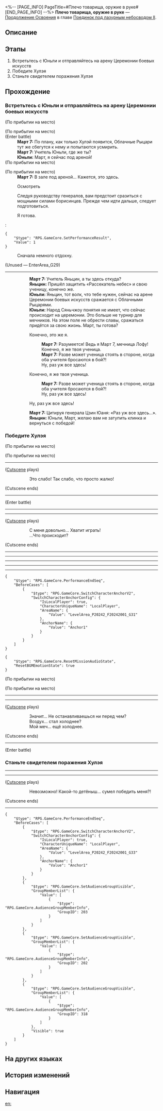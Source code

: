 <%-- [PAGE_INFO]
PageTitle=#Плечо товарища, оружие в руке#
[END_PAGE_INFO] --%>
{{Дополнить|Диалоги.}}
{{Миссия Инфобокс
|id              = 2022304
|Название        = 
|Изображение     = Миссия Плечо товарища, оружие в руке.png
|Тип             = Продолжение Освоения
|Событие         = 
|Глава           = Поединок под лазурным небосводом II
|Условия         = Завершена [[Продолжение Освоения]] «[[Кто, если не я, волны развернёт?]]»
|Персонажи       = Март 7; Первопроходец; Юньли; Яньцин
|СтартЛокация    = [[Лофу Сяньчжоу]] — [[«Рассекатель небес»]]
|Мир             = Лофу Сяньчжоу
|Предыдущая      = Кто, если не я, волны развернёт?
|Следующая       = Клинок блестит, лисица ум теряет
|Награды         = Опыт Освоения*400; Звёздный нефрит*50; Путеводитель путешественника*6; Утраченный кристалл*6; Fatal Clash of Swordgraves*1 { text = Fatal Clash of Swordgraves }; Кредиты*70 000
}}
'''Плечо товарища, оружие в руке''' — [[Продолжение Освоения]] в главе [[Поединок под лазурным небосводом II]].

==Описание==
{{Описание|На арене под рёв волков Хулэй размахивает клинком, грозясь превратить это место в кровавую церемонию. Среди обломков мечей три юных мастера фехтования полны решимости противостоять свирепым зверям и не позволить им добиться победы.}}

==Этапы==
# Встретьтесь с Юньли и отправляйтесь на арену Церемонии боевых искусств
# Победите Хулэя
# Станьте свидетелем поражения Хулэя

==Прохождение==
{{Дополнить}}
===Встретьтесь с Юньли и отправляйтесь на арену Церемонии боевых искусств===
{{Описание миссии|тип=Продолжение Освоения|локация=«Рассекатель небес»|Тем временем Март 7 тоже заметила, что на борту «Рассекателя небес» происходит что-то необычное. Пришло время наконец испытать её умения обращаться с мечом.}}
{{Диалог Начало}}
:{{tx}}
;(По прибытии на место)

;(По прибытии на место)
:{{tx}}
;(Enter battle)
:{{Список врагов|mode=sent|Волк-поглотитель луны*2; Волк-чернокоготь*2}}
:'''Март 7:''' По плану, как только Хулэй появится, Облачные Рыцари тут же сбегутся к нему и попытаются усмирить.
:'''Март 7:''' Учитель Юньли, где же ты?
:'''Юньли:''' Март, я сейчас под ареной!
;(По прибытии на место)

;(По прибытии на место)
:'''Март 7:''' В зале под ареной... Кажется, это здесь.

:{{Диалог|Изучение}} Осмотреть
:Следуя руководству генералов, вам предстоит сразиться с мощными силами борисинцев. Прежде чем идти дальше, следует подготовиться.
:{{Диалог|Стрелка}} Я готова.
:<pre>{
	"$type": "RPG.GameCore.SetPerformanceResult",
	"Value": 1
}</pre>
:{{Диалог|Выход}} Сначала немного отдохну.

;(Unused &mdash; EnterArea_G29)
----
::'''Март 7:''' Учитель Яньцин, а ты здесь откуда?
::'''Яньцин:''' Пришёл защитить «Рассекатель небес» и свою ученицу, конечно же.
::'''Юньли:''' Яньцин, тот волк, что тебе нужен, сейчас на арене Церемонии боевых искусств сражается с Облачными Рыцарями.
::'''Юньли:''' Народ Сяньчжоу понятия не имеет, что сейчас происходит на церемонии. Это больше не турнир для мечников. На этом поле не обрести славы, сражаться придётся за свою жизнь. Март, ты готова?
::{{Диалог|Стрелка}} Конечно, это же я.
:::'''Март 7:''' Разумеется! Ведь я Март 7, мечница Лофу!
:::Конечно, я же твоя ученица.
:::'''Март 7:''' Разве может ученица стоять в стороне, когда оба учителя бросаются в бой?!
:::Ну, раз уж все здесь!
::{{Диалог|Стрелка}} Конечно, я же твоя ученица.
:::'''Март 7:''' Разве может ученица стоять в стороне, когда оба учителя бросаются в бой?!
:::Ну, раз уж все здесь!
::{{Диалог|Стрелка}} Ну, раз уж все здесь!
::'''Март 7:''' Цитируя генерала Цзин Юаня: «Раз уж все здесь...».
::'''Яньцин:''' Юньли, Март, желаю вам не затупить клинка и вернуться с победой!
::{{tx}}
{{Диалог Конец}}

===Победите Хулэя===
{{Описание миссии|тип=Продолжение Освоения|локация=«Рассекатель небес»|Волки затаились, охотники натянули тетиву. Высоко в небе, на борту «Рассекателя небес», скоро начнётся жестокая схватка Церемонии боевых искусств...}}
{{Диалог Начало}}
;(По прибытии на место)

;(По прибытии на место)
----
;([[#Gallery|Cutscene]] plays)
::Это слабо! Так слабо, что просто жалко!
;(Cutscene ends)
----
;(Enter battle)
::{{tx|Enemy list missing}}
----
----
;([[#Gallery|Cutscene]] plays)
::С меня довольно... Хватит играть!
::...Что происходит?
;(Cutscene ends)
----
----
----
:{{tx}}
----
:{{tx}}
----
:{{tx}}
<pre>{
	"$type": "RPG.GameCore.PerformanceEndSeq",
	"BeforeCases": [
		{
			"$type": "RPG.GameCore.SwitchCharacterAnchorV2",
			"SwitchCharacterAnchorConfig": {
				"IsLocalPlayer": true,
				"CharacterUniqueName": "LocalPlayer",
				"AreaName": {
					"Value": "LevelArea_P20242_F20242001_G31"
				},
				"AnchorName": {
					"Value": "Anchor1"
				}
			}
		}
	]
}</pre>
<pre>{
	"$type": "RPG.GameCore.ResetMissionAudioState",
	"ResetBGMEmotionState": true
}</pre>
;(По прибытии на место)

;(По прибытии на место)
----
----
;([[#Gallery|Cutscene]] plays)
::Значит... Не останавливаешься ни перед чем?
::Воздух... стал холоднее?
::Мой меч... ещё холоднее.
;(Cutscene ends)
----
;(Enter battle)
:{{Список врагов|mode=sent|Вожак борисинцев: Хулэй*1}}
{{Диалог Конец}}

===Станьте свидетелем поражения Хулэя===
{{Диалог Начало}}
----
----
;([[#Gallery|Cutscene]] plays)
::Невозможно! Какой-то детёныш... сумел победить меня?!
;(Cutscene ends)
----
<pre>{
	"$type": "RPG.GameCore.PerformanceEndSeq",
	"BeforeCases": [
		{
			"$type": "RPG.GameCore.SwitchCharacterAnchorV2",
			"SwitchCharacterAnchorConfig": {
				"IsLocalPlayer": true,
				"CharacterUniqueName": "LocalPlayer",
				"AreaName": {
					"Value": "LevelArea_P20242_F20242001_G33"
				},
				"AnchorName": {
					"Value": "Anchor1"
				}
			}
		},
		{
			"$type": "RPG.GameCore.SetAudienceGroupVisible",
			"GroupMemberList": {
				"Value": [
					{
						"$type": "RPG.GameCore.AudienceGroupMemberInfo",
						"GroupID": 203
					}
				]
			}
		},
		{
			"$type": "RPG.GameCore.SetAudienceGroupVisible",
			"GroupMemberList": {
				"Value": [
					{
						"$type": "RPG.GameCore.AudienceGroupMemberInfo",
						"GroupID": 202
					}
				]
			}
		},
		{
			"$type": "RPG.GameCore.SetAudienceGroupVisible",
			"GroupMemberList": {
				"Value": [
					{
						"$type": "RPG.GameCore.AudienceGroupMemberInfo",
						"GroupID": 318
					}
				]
			},
			"Visible": true
		}
	]
}</pre>
{{Диалог Конец}}

==На других языках==
{{На других языках
|en   = Comrade in Arms
|zhs  = 岂曰无持，同气连枝
|zht  = 豈曰無持，同氣連枝
|ja   = 同気連枝、豈に持たざらんや
|ko   = 단합된 투지, 하나 된 전우
|es   = Camarada de armas
|fr   = Compagnons d'armes
|ru   = Плечо товарища, оружие в руке
|th   = เหล่าสหายร่วมรบ
|vi   = Đồng Lòng Chiến Đấu
|de   = Waffengefährte
|id   = Kawan di Medan Perang
|pt   = Camarada de Armas
}}

==История изменений==
{{История изменений|3.5}}

==Навигация==
{{Продолжение Освоения Навбокс|Глава }}

[[en:]]

